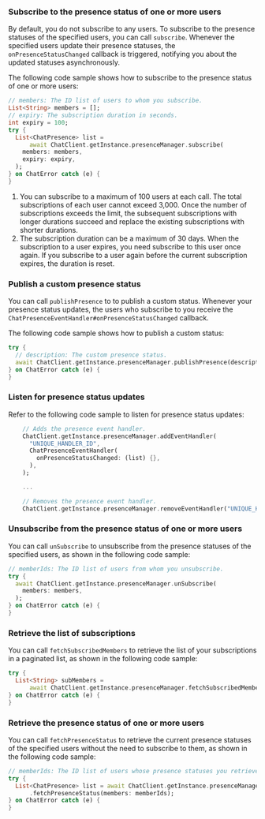 <PlatformWrapper platform="flutter">

### Subscribe to the presence status of one or more users

By default, you do not subscribe to any users. To subscribe to the presence statuses of the specified users, you can call `subscribe`. Whenever the specified users update their presence statuses, the `onPresenceStatusChanged` callback is triggered, notifying you about the updated statuses asynchronously.

The following code sample shows how to subscribe to the presence status of one or more users:

```dart
// members: The ID list of users to whom you subscribe.
List<String> members = [];
// expiry: The subscription duration in seconds.
int expiry = 100;
try {
  List<ChatPresence> list =
      await ChatClient.getInstance.presenceManager.subscribe(
    members: members,
    expiry: expiry,
  );
} on ChatError catch (e) {
}
```

<div class="alert info"><ol><li>You can subscribe to a maximum of 100 users at each call. The total subscriptions of each user cannot exceed 3,000. Once the number of subscriptions exceeds the limit, the subsequent subscriptions with longer durations succeed and replace the existing subscriptions with shorter durations.</li><li>The subscription duration can be a maximum of 30 days. When the subscription to a user expires, you need subscribe to this user once again. If you subscribe to a user again before the current subscription expires, the duration is reset.</li></ol></div>


### Publish a custom presence status

You can call `publishPresence` to to publish a custom status. Whenever your presence status updates, the users who subscribe to you receive the `ChatPresenceEventHandler#onPresenceStatusChanged` callback.

The following code sample shows how to publish a custom status:

```dart
try {
  // description: The custom presence status.
  await ChatClient.getInstance.presenceManager.publishPresence(description);
} on ChatError catch (e) {
}
```


### Listen for presence status updates

Refer to the following code sample to listen for presence status updates:

```dart
    // Adds the presence event handler.
    ChatClient.getInstance.presenceManager.addEventHandler(
      "UNIQUE_HANDLER_ID",
      ChatPresenceEventHandler(
        onPresenceStatusChanged: (list) {},
      ),
    );

    ...

    // Removes the presence event handler.
    ChatClient.getInstance.presenceManager.removeEventHandler("UNIQUE_HANDLER_ID");
```

### Unsubscribe from the presence status of one or more users

You can call `unSubscribe` to unsubscribe from the presence statuses of the specified users, as shown in the following code sample:

```dart
// memberIds: The ID list of users from whom you unsubscribe.
try {
  await ChatClient.getInstance.presenceManager.unSubscribe(
    members: members,
  );
} on ChatError catch (e) {
}
```

### Retrieve the list of subscriptions


You can call `fetchSubscribedMembers` to retrieve the list of your subscriptions in a paginated list, as shown in the following code sample:

```dart
try {
  List<String> subMembers =
      await ChatClient.getInstance.presenceManager.fetchSubscribedMembers();
} on ChatError catch (e) {
}
```

### Retrieve the presence status of one or more users

You can call `fetchPresenceStatus` to retrieve the current presence statuses of the specified users without the need to subscribe to them, as shown in the following code sample:

```dart
// memberIds: The ID list of users whose presence statuses you retrieve.
try {
  List<ChatPresence> list = await ChatClient.getInstance.presenceManager
      .fetchPresenceStatus(members: memberIds);
} on ChatError catch (e) {
}
```

</PlatformWrapper>